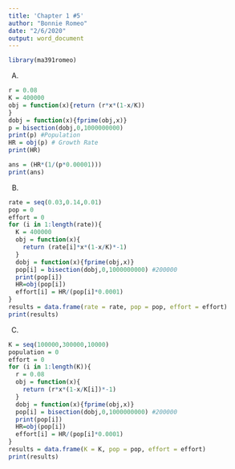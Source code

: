 ---
title: 'Chapter 1 #5'
author: "Bonnie Romeo"
date: "2/6/2020"
output: word_document
---

```{r setup, include=FALSE}
library(ma391romeo)
```

A)

```{r}
r = 0.08
K = 400000
obj = function(x){return (r*x*(1-x/K))
}
dobj = function(x){fprime(obj,x)}
p = bisection(dobj,0,1000000000)
print(p) #Population 
HR = obj(p) # Growth Rate
print(HR)

ans = (HR*(1/(p*0.00001)))
print(ans)
```

B)

```{r}
rate = seq(0.03,0.14,0.01)
pop = 0
effort = 0
for (i in 1:length(rate)){
  K = 400000
  obj = function(x){
    return (rate[i]*x*(1-x/K)*-1)
  }
  dobj = function(x){fprime(obj,x)}
  pop[i] = bisection(dobj,0,1000000000) #200000
  print(pop[i])
  HR=obj(pop[i])
  effort[i] = HR/(pop[i]*0.0001)
}
results = data.frame(rate = rate, pop = pop, effort = effort)
print(results)
```

C)
```{r, error = FALSE}
K = seq(100000,300000,10000)
population = 0
effort = 0
for (i in 1:length(K)){
  r = 0.08
  obj = function(x){
    return (r*x*(1-x/K[i])*-1)
  }
  dobj = function(x){fprime(obj,x)}
  pop[i] = bisection(dobj,0,1000000000) #200000
  print(pop[i])
  HR=obj(pop[i])
  effort[i] = HR/(pop[i]*0.0001)
}
results = data.frame(K = K, pop = pop, effort = effort)
print(results)
```




